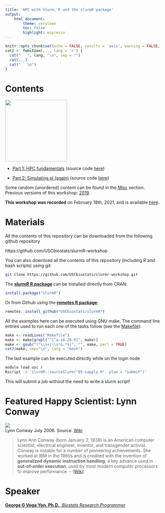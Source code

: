 ```yaml
---
title: 'HPC with Slurm, R and the slurmR package'
output:
    html_document:
        theme: cerulean
        toc: false
        highlight: espresso
---
```


```r
knitr::opts_chunk$set(echo = FALSE, results = 'asis', warning = FALSE, comment = "")
cat2 <- function(..., lang = 'r') {
  cat("```", lang, "\n", sep = "")
  cat(...)
  cat("```\n")
}
```

# Contents

![](https://github.com/USCbiostats/slurmR/raw/c9c775bb0d4d6590044dc9227ad8c422e33a185b/man/figures/logo.png){style="width:200px;"}

- [Part 1: HPC fundamentals](part1.html) (source code [here](part1.Rmd){target="_blank"})

- [Part 2: Simulating pi (again)](part2.html) (source code [here](part2.Rmd){target="_blank"})


Some random (unordered) content can be found in the [Misc](part3.html) section. 
Previous versions of this workshop: [2019](https://github.com/USCbiostats/slurmr-workshop/tree/oct2019).

**This workshop was recorded** on February 18th, 2021, and is available [here](https://youtu.be/ChPGJ7ECVGk).

# Materials

All the contents of this repository can be downloaded from the following 
github repository

https://github.com/USCbiostats/slurmR-workshop

You can also download all the contents of this repository (including R and bash
scripts) using git:

```bash
git clone https://github.com/USCbiostats/slurmr-workshop.git
```

The [**slurmR R package**](https://cran.r-project.org/package=slurmR){target="_blank"} can be
installed directly from CRAN:

```r
install.package("slurmR")
```

Or from Github using the [**remotes R package**](https://cran.r-project.org/package=remotes){target="_blank"}:

```r
remotes::install_github("USCbiostats/slurmR")
```

All the examples here can be executed using GNU make. The command line entries
used to run each one of the tasks follow (see the [Makefile](Makefile){target="_blank"}):

```r
make <- readLines("Makefile")
make <- make[grepl("^[^a-zA-Z0-9]", make)]
make <- gsub("(^\\s+|\\s*&.*$)", "", make, perl = TRUE)
cat2(make, sep="\n", lang = "bash")
```

The last example can be executed directly while on the login node

```bash
module load usc r
Rscript -e 'slurmR::sourceSlurm("05-sapply.R", plan = "submit")'
```

This will submit a job without the need to write a slurm script!

# Featured Happy Scientist: Lynn Conway

<div align="center">
<img src="https://upload.wikimedia.org/wikipedia/commons/thumb/5/50/Lynn_Conway_July_2006.jpg/360px-Lynn_Conway_July_2006.jpg">
<figcaption>
Lynn Conway July 2006. Source: <a href="https://en.wikipedia.org/wiki/File:Lynn_Conway_July_2006.jpg" target="_blank">Wiki</a>
</figcaption>
</div>

> Lynn Ann Conway (born January 2, 1938) is an American computer scientist,
electrical engineer, inventor, and transgender activist. Conway is notable for
a number of pioneering achievements. She worked at IBM in the 1960s and is
credited with the invention of **generalized dynamic instruction handling**, a key
advance used in **out-of-order execution**, used by most modern computer processors
to improve performance. -- ([Wiki](https://en.wikipedia.org/wiki/Lynn_Conway))

# Speaker

[**George G Vega Yon, Ph.D.**, *Biostats Research Programmer*](https://ggvy.cl){target="_balnk"}


